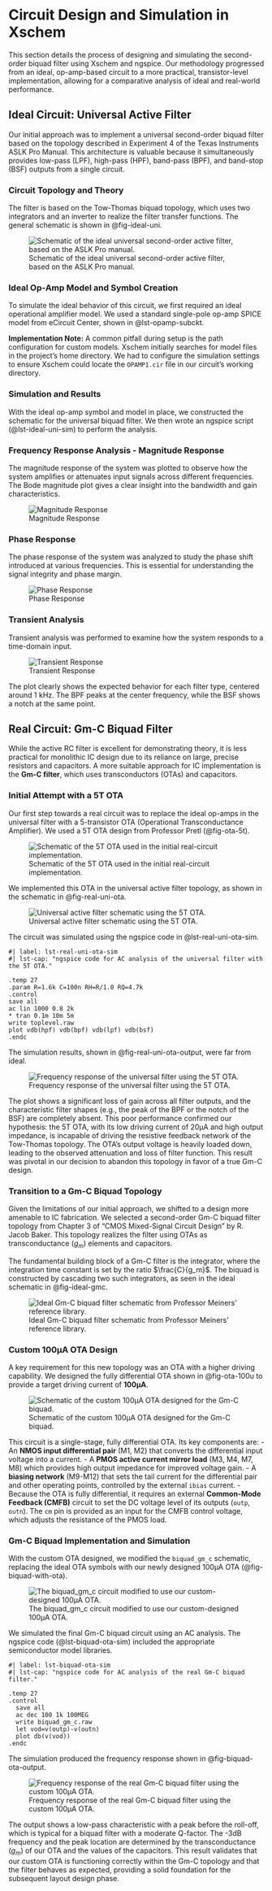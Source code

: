 # Circuit Design and Simulation in Xschem

This section details the process of designing and simulating the second-order biquad filter using Xschem and ngspice. Our methodology progressed from an ideal, op-amp-based circuit to a more practical, transistor-level implementation, allowing for a comparative analysis of ideal and real-world performance.

## Ideal Circuit: Universal Active Filter

Our initial approach was to implement a universal second-order biquad filter based on the topology described in Experiment 4 of the Texas Instruments ASLK Pro Manual. This architecture is valuable because it simultaneously provides low-pass (LPF), high-pass (HPF), band-pass (BPF), and band-stop (BSF) outputs from a single circuit.

### Circuit Topology and Theory

The filter is based on the Tow-Thomas biquad topology, which uses two integrators and an inverter to realize the filter transfer functions. The general schematic is shown in @fig-ideal-uni.

![Schematic of the ideal universal second-order active filter, based on the ASLK Pro manual.](images/ideal-biquad-uni.png){#fig-ideal-uni}


### Ideal Op-Amp Model and Symbol Creation

To simulate the ideal behavior of this circuit, we first required an ideal operational amplifier model. We used a standard single-pole op-amp SPICE model from eCircuit Center, shown in @lst-opamp-subckt.

**Implementation Note:** A common pitfall during setup is the path configuration for custom models. Xschem initially searches for model files in the project's home directory. We had to configure the simulation settings to ensure Xschem could locate the `OPAMP1.cir` file in our circuit's working directory.

### Simulation and Results

With the ideal op-amp symbol and model in place, we constructed the schematic for the universal biquad filter. We then wrote an ngspice script (@lst-ideal-uni-sim) to perform the analysis.

### Frequency Response Analysis - Magnitude Response

The magnitude response of the system was plotted to observe how the system amplifies or attenuates input signals across different frequencies. The Bode magnitude plot gives a clear insight into the bandwidth and gain characteristics.

![Magnitude Response](images/mag_resp.png)

### Phase Response

The phase response of the system was analyzed to study the phase shift introduced at various frequencies. This is essential for understanding the signal integrity and phase margin.

![Phase Response](images/phase_resp.png)

### Transient Analysis

Transient analysis was performed to examine how the system responds to a time-domain input.

![Transient Response](images/transient_response_ideal.png)

The plot clearly shows the expected behavior for each filter type, centered around 1 kHz. The BPF peaks at the center frequency, while the BSF shows a notch at the same point.

## Real Circuit: Gm-C Biquad Filter

While the active RC filter is excellent for demonstrating theory, it is less practical for monolithic IC design due to its reliance on large, precise resistors and capacitors. A more suitable approach for IC implementation is the **Gm-C filter**, which uses transconductors (OTAs) and capacitors.

### Initial Attempt with a 5T OTA

Our first step towards a real circuit was to replace the ideal op-amps in the universal filter with a 5-transistor OTA (Operational Transconductance Amplifier). We used a 5T OTA design from Professor Pretl (@fig-ota-5t).

![Schematic of the 5T OTA used in the initial real-circuit implementation.](images/ota-5t-pretl.png){#fig-ota-5t}

We implemented this OTA in the universal active filter topology, as shown in the schematic in @fig-real-uni-ota.

![Universal active filter schematic using the 5T OTA.](images/real-biquad-uni.png){#fig-real-uni-ota}

The circuit was simulated using the ngspice code in @lst-real-uni-ota-sim.

```spice
#| label: lst-real-uni-ota-sim
#| lst-cap: "ngspice code for AC analysis of the universal filter with the 5T OTA."

.temp 27
.param R=1.6k C=100n RH=R/1.0 RQ=4.7k
.control
save all
ac lin 1000 0.8 2k
* tran 0.1m 10m 5m
write toplevel.raw
plot vdb(hpf) vdb(bpf) vdb(lpf) vdb(bsf)
.endc
```

The simulation results, shown in @fig-real-uni-ota-output, were far from ideal.

![Frequency response of the universal filter using the 5T OTA.](images/real-biquad-uni-output.png){#fig-real-uni-ota-output}

The plot shows a significant loss of gain across all filter outputs, and the characteristic filter shapes (e.g., the peak of the BPF or the notch of the BSF) are completely absent. This poor performance confirmed our hypothesis: the 5T OTA, with its low driving current of 20µA and high output impedance, is incapable of driving the resistive feedback network of the Tow-Thomas topology. The OTA's output voltage is heavily loaded down, leading to the observed attenuation and loss of filter function. This result was pivotal in our decision to abandon this topology in favor of a true Gm-C design.

### Transition to a Gm-C Biquad Topology

Given the limitations of our initial approach, we shifted to a design more amenable to IC fabrication. We selected a second-order Gm-C biquad filter topology from Chapter 3 of "CMOS Mixed-Signal Circuit Design" by R. Jacob Baker. This topology realizes the filter using OTAs as transconductance ($g_m$) elements and capacitors.

The fundamental building block of a Gm-C filter is the integrator, where the integration time constant is set by the ratio $\frac{C}{g_m}$. The biquad is constructed by cascading two such integrators, as seen in the ideal schematic in @fig-ideal-gmc.

![Ideal Gm-C biquad filter schematic from Professor Meiners' reference library.](images/ideal-biquad_gm_c.png){#fig-ideal-gmc}

### Custom 100µA OTA Design

A key requirement for this new topology was an OTA with a higher driving capability. We designed the fully differential OTA shown in @fig-ota-100u to provide a target driving current of **100µA**.

![Schematic of the custom 100µA OTA designed for the Gm-C biquad.](images/real-ota_gm_100u.png){#fig-ota-100u}

This circuit is a single-stage, fully differential OTA. Its key components are:
-   An **NMOS input differential pair** (M1, M2) that converts the differential input voltage into a current.
-   A **PMOS active current mirror load** (M3, M4, M7, M8) which provides high output impedance for improved voltage gain.
-   A **biasing network** (M9-M12) that sets the tail current for the differential pair and other operating points, controlled by the external `ibias` current.
-   Because the OTA is fully differential, it requires an external **Common-Mode Feedback (CMFB)** circuit to set the DC voltage level of its outputs (`outp`, `outn`). The `cm` pin is provided as an input for the CMFB control voltage, which adjusts the resistance of the PMOS load.

### Gm-C Biquad Implementation and Simulation

With the custom OTA designed, we modified the `biquad_gm_c` schematic, replacing the ideal OTA symbols with our newly designed 100µA OTA (@fig-biquad-with-ota).

![The biquad_gm_c circuit modified to use our custom-designed 100µA OTA.](images/real-biquad_gm_c.png){#fig-biquad-with-ota}

We simulated the final Gm-C biquad circuit using an AC analysis. The ngspice code (@lst-biquad-ota-sim) included the appropriate semiconductor model libraries.

```spice
#| label: lst-biquad-ota-sim
#| lst-cap: "ngspice code for AC analysis of the real Gm-C biquad filter."

.temp 27
.control
  save all
  ac dec 100 1k 100MEG
  write biquad_gm_c.raw
  let vod=v(outp)-v(outn)
  plot db(v(vod))
.endc
```

The simulation produced the frequency response shown in @fig-biquad-ota-output.

![Frequency response of the real Gm-C biquad filter using the custom 100µA OTA.](images/real-biquad_gm_c-output.png){#fig-biquad-ota-output}

The output shows a low-pass characteristic with a peak before the roll-off, which is typical for a biquad filter with a moderate Q-factor. The -3dB frequency and the peak location are determined by the transconductance ($g_m$) of our OTA and the values of the capacitors. This result validates that our custom OTA is functioning correctly within the Gm-C topology and that the filter behaves as expected, providing a solid foundation for the subsequent layout design phase.
